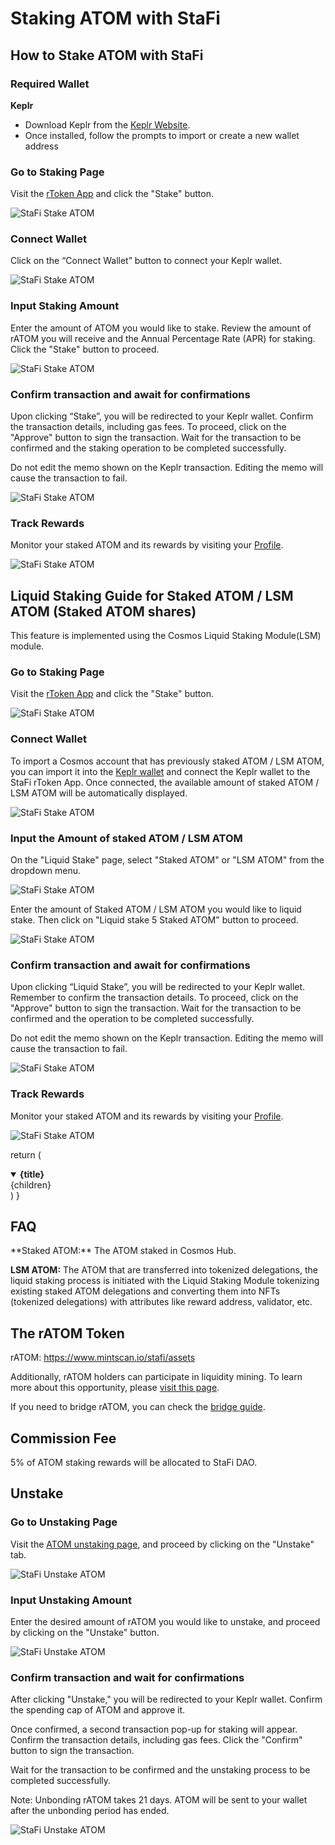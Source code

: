 # Staking ATOM with StaFi


## How to Stake ATOM with StaFi

### Required Wallet

**Keplr**

- Download Keplr from the [Keplr Website](https://www.keplr.app/).
- Once installed, follow the prompts to import or create a new wallet address

<Steps>

### Go to Staking Page

Visit the [rToken App](https://app.stafi.io/gallery/all) and click the "Stake" button.

![StaFi Stake ATOM](/image/stakingunstakingcosmosatom_1-new.png)

### Connect Wallet

Click on the “Connect Wallet” button to connect your Keplr wallet.

![StaFi Stake ATOM](/image/stakingunstakingcosmosatom_2-new.png)

### Input Staking Amount

Enter the amount of ATOM you would like to stake. Review the amount of rATOM you will receive and the Annual Percentage Rate (APR) for staking. Click the "Stake" button to proceed.

![StaFi Stake ATOM](/image/stakingunstakingcosmosatom_4.png)

### Confirm transaction and await for confirmations

Upon clicking “Stake”, you will be redirected to your Keplr wallet. Confirm the transaction details, including gas fees. To proceed, click on the "Approve" button to sign the transaction. Wait for the transaction to be confirmed and the staking operation to be completed successfully.

<Callout type="info">
Do not edit the memo shown on the Keplr transaction. Editing the memo will cause the transaction to fail.
</Callout>

![StaFi Stake ATOM](/image/stakingunstakingcosmosatom_5.png)

### Track Rewards

Monitor your staked ATOM and its rewards by visiting your [Profile](https://app.stafi.io/profile/cosmos).

![StaFi Stake ATOM](/image/stakingunstakingcosmosatom_6.png)

</Steps>

## Liquid Staking Guide for Staked ATOM / LSM ATOM (Staked ATOM shares)

This feature is implemented using the Cosmos Liquid Staking Module(LSM) module.

<Steps>

### Go to Staking Page

Visit the [rToken App](https://app.stafi.io) and click the "Stake" button.

![StaFi Stake ATOM](/image/stakingunstakingcosmosatom_10.png)

### Connect Wallet

To import a Cosmos account that has previously staked ATOM / LSM ATOM, you can import it into the [Keplr wallet](https://www.keplr.app/) and connect the Keplr wallet to the StaFi rToken App. Once connected, the available amount of staked ATOM / LSM ATOM will be automatically displayed.

![StaFi Stake ATOM](/image/stakingunstakingcosmosatom_11-2.png)

### Input the Amount of staked ATOM / LSM ATOM

On the "Liquid Stake" page, select "Staked ATOM" or "LSM ATOM" from the dropdown menu.

![StaFi Stake ATOM](/image/stakingunstakingcosmosatom_12-2-2.png)

Enter the amount of Staked ATOM / LSM ATOM you would like to liquid stake. Then click on "Liquid stake 5 Staked ATOM" button to proceed.

![StaFi Stake ATOM](/image/stakingunstakingcosmosatom_12-2.png)

### Confirm transaction and await for confirmations

Upon clicking “Liquid Stake”, you will be redirected to your Keplr wallet. Remember to confirm the transaction details. To proceed, click on the "Approve" button to sign the transaction. Wait for the transaction to be confirmed and the operation to be completed successfully.

<Callout type="info">
Do not edit the memo shown on the Keplr transaction. Editing the memo will cause the transaction to fail.
</Callout>

![StaFi Stake ATOM](/image/stakingunstakingcosmosatom_13-2.png)

### Track Rewards

Monitor your staked ATOM and its rewards by visiting your [Profile](https://app.stafi.io/profile/cosmos).

![StaFi Stake ATOM](/image/stakingunstakingcosmosatom_14.png)

</Steps>

  return (
    <details
      open
      className="last-of-type:mb-0 rounded-lg bg-neutral-50 dark:bg-neutral-800 p-2 mt-4"
    >
      <summary>
        <strong className="text-lg">{title}</strong>
      </summary>
      <div className="nx-p-2">{children}</div>
    </details>
  )
}

## FAQ

<FAQBox title="What are the differences between staked ATOM and LSM ATOM?">
**Staked ATOM:** The ATOM staked in Cosmos Hub.

**LSM ATOM:** The ATOM that are transferred into tokenized delegations, the liquid staking process is initiated with the Liquid Staking Module tokenizing existing staked ATOM delegations and converting them into NFTs (tokenized delegations) with attributes like reward address, validator, etc.
</FAQBox>


## The rATOM Token

rATOM: https://www.mintscan.io/stafi/assets

Additionally, rATOM holders can participate in liquidity mining. To learn more about this opportunity, please [visit this page](https://app.stafi.io/pool/cosmos).

If you need to bridge rATOM, you can check the [bridge guide](/bridge).

## Commission Fee

5% of ATOM staking rewards will be allocated to StaFi DAO.

## Unstake

<Steps>

### Go to Unstaking Page

Visit the [ATOM unstaking page](https://app.stafi.io/gallery/cosmos/ATOM?tab=unstake), and proceed by clicking on the "Unstake" tab.

![StaFi Unstake ATOM](/image/stakingunstakingcosmosatom_7.png)

### Input Unstaking Amount

Enter the desired amount of rATOM you would like to unstake, and proceed by clicking on the "Unstake" button.

![StaFi Unstake ATOM](/image/stakingunstakingcosmosatom_8.png)

### Confirm transaction and wait for confirmations

After clicking "Unstake," you will be redirected to your Keplr wallet. Confirm the spending cap of ATOM and approve it.

Once confirmed, a second transaction pop-up for staking will appear. Confirm the transaction details, including gas fees. Click the "Confirm" button to sign the transaction. 

Wait for the transaction to be confirmed and the unstaking process to be completed successfully.

<Callout type="info">
Note: Unbonding rATOM takes 21 days. ATOM will be sent to your wallet after the unbonding period has ended.
</Callout>

![StaFi Unstake ATOM](/image/stakingunstakingcosmosatom_9.png)
</Steps>
